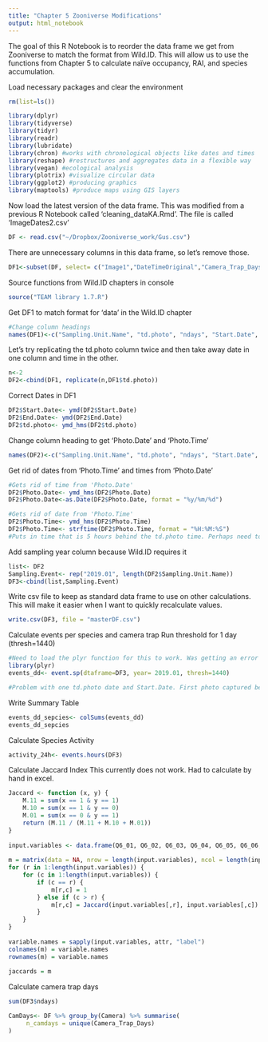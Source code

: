 ```yaml
---
title: "Chapter 5 Zooniverse Modifications"
output: html_notebook
---
```


The goal of this R Notebook is to reorder the data frame we get from Zooniverse to match the format from Wild.ID. This will allow us to use the functions from Chapter 5 to calculate naïve occupancy, RAI, and species accumulation.

Load necessary packages and clear the environment
```r
rm(list=ls())

library(dplyr)
library(tidyverse)
library(tidyr)
library(readr)
library(lubridate)
library(chron) #works with chronological objects like dates and times
library(reshape) #restructures and aggregates data in a flexible way
library(vegan) #ecological analysis
library(plotrix) #visualize circular data
library(ggplot2) #producing graphics
library(maptools) #produce maps using GIS layers
```

Now load the latest version of the data frame. This was modified from a previous R Notebook called 'cleaning_dataKA.Rmd'. The file is called 'ImageDates2.csv'
```r
DF <- read.csv("~/Dropbox/Zooniverse_work/Gus.csv")
```

There are unnecessary columns in this data frame, so let's remove those. 
```r
DF1<-subset(DF, select= c("Image1","DateTimeOriginal","Camera_Trap_Days", "Date_Out", "Date_Checked","choice"))
```

Source functions from Wild.ID chapters in console
```r
source("TEAM library 1.7.R")
```

Get DF1 to match format for 'data' in the Wild.ID chapter
```r
#Change column headings 
names(DF1)<-c("Sampling.Unit.Name", "td.photo", "ndays", "Start.Date", "End.Date", "bin")
```

Let's try replicating the td.photo column twice and then take away date in one column and time in the other.
```r
n<-2
DF2<-cbind(DF1, replicate(n,DF1$td.photo))

```

Correct Dates in DF1
```r
DF2$Start.Date<- ymd(DF2$Start.Date)
DF2$End.Date<- ymd(DF2$End.Date)
DF2$td.photo<- ymd_hms(DF2$td.photo)
```

Change column heading to get 'Photo.Date' and 'Photo.Time'
```r
names(DF2)<-c("Sampling.Unit.Name", "td.photo", "ndays", "Start.Date", "End.Date", "bin", "Photo.Date", "Photo.Time")
```

Get rid of dates from 'Photo.Time' and times from 'Photo.Date'
```r
#Gets rid of time from 'Photo.Date'
DF2$Photo.Date<- ymd_hms(DF2$Photo.Date)
DF2$Photo.Date<-as.Date(DF2$Photo.Date, format = "%y/%m/%d")

#Gets rid of date from 'Photo.Time'
DF2$Photo.Time<- ymd_hms(DF2$Photo.Time)
DF2$Photo.Time<- strftime(DF2$Photo.Time, format = "%H:%M:%S")
#Puts in time that is 5 hours behind the td.photo time. Perhaps need to account for time zone. 
```


Add sampling year column because Wild.ID requires it
```r
list<- DF2
Sampling.Event<- rep("2019.01", length(DF2$Sampling.Unit.Name))
DF3<-cbind(list,Sampling.Event)
```

Write csv file to keep as standard data frame to use on other calculations. This will make it easier when I want to quickly recalculate values. 
```r
write.csv(DF3, file = "masterDF.csv")
```


Calculate events per species and camera trap
Run threshold for 1 day (thresh=1440)
```r
#Need to load the plyr function for this to work. Was getting an error before that said all arguments must be named.
library(plyr)
events_dd<- event.sp(dtaframe=DF3, year= 2019.01, thresh=1440)

#Problem with one td.photo date and Start.Date. First photo captured before deployment date. May need to look into how I merged the image dates. Could also be a problem with the camera. 
```


Write Summary Table
```r
events_dd_sepcies<- colSums(events_dd)
events_dd_sepcies
```




Calculate Species Activity
```r
activity_24h<- events.hours(DF3)

```


Calculate Jaccard Index
This currently does not work. Had to calculate by hand in excel.
```r
Jaccard <- function (x, y) {
    M.11 = sum(x == 1 & y == 1)
    M.10 = sum(x == 1 & y == 0)
    M.01 = sum(x == 0 & y == 1)
    return (M.11 / (M.11 + M.10 + M.01))
}
 
input.variables <- data.frame(Q6_01, Q6_02, Q6_03, Q6_04, Q6_05, Q6_06, Q6_07, Q6_08, Q6_09)
 
m = matrix(data = NA, nrow = length(input.variables), ncol = length(input.variables))
for (r in 1:length(input.variables)) {
    for (c in 1:length(input.variables)) {
        if (c == r) {
            m[r,c] = 1
        } else if (c > r) {
            m[r,c] = Jaccard(input.variables[,r], input.variables[,c])
        }
    }
}
 
variable.names = sapply(input.variables, attr, "label")
colnames(m) = variable.names
rownames(m) = variable.names   
         
jaccards = m
```

Calculate camera trap days
```r
sum(DF3$ndays)

CamDays<- DF %>% group_by(Camera) %>% summarise(
     n_camdays = unique(Camera_Trap_Days)
)
```

